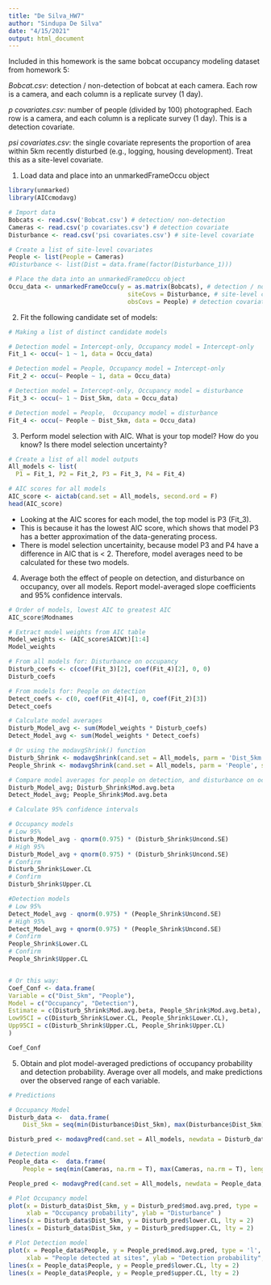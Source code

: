 ---
title: "De Silva_HW7"
author: "Sindupa De Silva"
date: "4/15/2021"
output: html_document
---


Included in this homework is the same bobcat occupancy modeling dataset from homework 5:

*Bobcat.csv*: detection / non-detection of bobcat at each camera. Each row is a camera, and each column is a replicate survey (1 day).

*p covariates.csv*: number of people (divided by 100) photographed. Each row is a camera, and each column is a replicate survey (1 day). This is a detection covariate.

*psi covariates.csv*: the single covariate represents the proportion of area within 5km recently disturbed (e.g., logging, housing development). Treat this as a site-level covariate.


1. Load data and place into an unmarkedFrameOccu object

```{r}

library(unmarked)
library(AICcmodavg)

# Import data
Bobcats <- read.csv('Bobcat.csv') # detection/ non-detection
Cameras <- read.csv('p covariates.csv') # detection covariate
Disturbance <- read.csv('psi covariates.csv') # site-level covariate

# Create a list of site-level covariates
People <- list(People = Cameras)
#Disturbance <- list(Dist = data.frame(factor(Disturbance_1)))

# Place the data into an unmarkedFrameOccu object
Occu_data <- unmarkedFrameOccu(y = as.matrix(Bobcats), # detection / non-detection
                                 siteCovs = Disturbance, # site-level covariate
                                 obsCovs = People) # detection covariate

```


2. Fit the following candidate set of models:

```{r}

# Making a list of distinct candidate models

# Detection model = Intercept-only, Occupancy model = Intercept-only
Fit_1 <- occu(~ 1 ~ 1, data = Occu_data)

# Detection model = People, Occupancy model = Intercept-only
Fit_2 <- occu(~ People ~ 1, data = Occu_data)

# Detection model = Intercept-only, Occupancy model = disturbance
Fit_3 <- occu(~ 1 ~ Dist_5km, data = Occu_data)

# Detection model = People,  Occupancy model = disturbance
Fit_4 <- occu(~ People ~ Dist_5km, data = Occu_data)

```



3. Perform model selection with AIC. What is your top model? How do you know? Is there model selection uncertainty?

```{r}

# Create a list of all model outputs
All_models <- list(
  P1 = Fit_1, P2 = Fit_2, P3 = Fit_3, P4 = Fit_4)

# AIC scores for all models
AIC_score <- aictab(cand.set = All_models, second.ord = F)
head(AIC_score)

```
* Looking at the AIC scores for each model, the top model is P3 (Fit_3).
* This is because it has the lowest AIC score, which shows that model P3 has a better approximation of the data-generating process.
* There is model selection uncertainity, because model P3 and P4 have a difference in AIC that is < 2. Therefore, model averages need to be calculated for these two models. 


4. Average both the effect of people on detection, and disturbance on occupancy, over all models. Report model-averaged slope coefficients and 95% confidence intervals.

```{r}

# Order of models, lowest AIC to greatest AIC
AIC_score$Modnames

# Extract model weights from AIC table
Model_weights <- (AIC_score$AICWt)[1:4]
Model_weights

# From all models for: Disturbance on occupancy
Disturb_coefs <- c(coef(Fit_3)[2], coef(Fit_4)[2], 0, 0)
Disturb_coefs

# From models for: People on detection
Detect_coefs <- c(0, coef(Fit_4)[4], 0, coef(Fit_2)[3])
Detect_coefs

# Calculate model averages
Disturb_Model_avg <- sum(Model_weights * Disturb_coefs)
Detect_Model_avg <- sum(Model_weights * Detect_coefs)

# Or using the modavgShrink() function
Disturb_Shrink <- modavgShrink(cand.set = All_models, parm = 'Dist_5km', second.ord = F, parm.type = 'psi')
People_Shrink <- modavgShrink(cand.set = All_models, parm = 'People', second.ord = F, parm.type = 'detect')

# Compare model averages for people on detection, and disturbance on occupancy using two methods
Disturb_Model_avg; Disturb_Shrink$Mod.avg.beta
Detect_Model_avg; People_Shrink$Mod.avg.beta

# Calculate 95% confidence intervals

# Occupancy models
# Low 95%
Disturb_Model_avg - qnorm(0.975) * (Disturb_Shrink$Uncond.SE)
# High 95%
Disturb_Model_avg + qnorm(0.975) * (Disturb_Shrink$Uncond.SE)
# Confirm
Disturb_Shrink$Lower.CL
# Confirm
Disturb_Shrink$Upper.CL

#Detection models
# Low 95%
Detect_Model_avg - qnorm(0.975) * (People_Shrink$Uncond.SE)
# High 95%
Detect_Model_avg + qnorm(0.975) * (People_Shrink$Uncond.SE)
# Confirm
People_Shrink$Lower.CL
# Confirm
People_Shrink$Upper.CL


# Or this way:
Coef_Conf <- data.frame(
Variable = c("Dist_5km", "People"),
Model = c("Occupancy", "Detection"),
Estimate = c(Disturb_Shrink$Mod.avg.beta, People_Shrink$Mod.avg.beta),
Low95CI = c(Disturb_Shrink$Lower.CL, People_Shrink$Lower.CL),
Upp95CI = c(Disturb_Shrink$Upper.CL, People_Shrink$Upper.CL)
)

Coef_Conf
```



5. Obtain and plot model-averaged predictions of occupancy probability and detection probability. Average over all models, and make predictions over the observed range of each variable.

```{r}

# Predictions

# Occupancy Model
Disturb_data <-  data.frame(
    Dist_5km = seq(min(Disturbance$Dist_5km), max(Disturbance$Dist_5km), length.out = 100))

Disturb_pred <- modavgPred(cand.set = All_models, newdata = Disturb_data, second.ord = F, parm.type = 'psi')

# Detection model
People_data <-  data.frame(
    People = seq(min(Cameras, na.rm = T), max(Cameras, na.rm = T), length.out = 100))

People_pred <- modavgPred(cand.set = All_models, newdata = People_data, second.ord = F, parm.type = 'detect')

```


```{r}

# Plot Occupancy model
plot(x = Disturb_data$Dist_5km, y = Disturb_pred$mod.avg.pred, type = 'l', 
     xlab = "Occupancy probability", ylab = "Disturbance" )
lines(x = Disturb_data$Dist_5km, y = Disturb_pred$lower.CL, lty = 2)
lines(x = Disturb_data$Dist_5km, y = Disturb_pred$upper.CL, lty = 2)

```


```{r}

# Plot Detection model
plot(x = People_data$People, y = People_pred$mod.avg.pred, type = 'l',  
     xlab = "People detected at sites", ylab = "Detection probability", ylim = c(min(People_pred$lower.CL), max(People_pred$upper.CL)))
lines(x = People_data$People, y = People_pred$lower.CL, lty = 2)
lines(x = People_data$People, y = People_pred$upper.CL, lty = 2)

```

